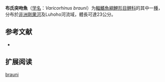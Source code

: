 {{Speciesbox
| name = 布氏突吻魚
| status = DD
| status_system = IUCN3.1
| image = 
| genus = Varicorhinus
| species = brauni
| authority = [[Pellegrin|Pellegrin]], 1935
| synonyms = 
}}

'''布氏突吻魚'''（[[学名|学名]]：''Varicorhinus brauni''）为[[輻鰭魚綱|輻鰭魚綱]][[鯉形目|鯉形目]][[鲤科|鲤科]]的其中一[[種|種]]，分布於[[非洲|非洲]][[剛果河|剛果河]]及Luhoho河流域，體長可達23公分。

== 参考文献 ==
*{{FishBase_species|genus=Varicorhinus|species=brauni|year=2011|month=12}}

== 扩展阅读 ==
{{refbegin}}
{{wikispecies-inline|Varicorhinus ansorgii|布氏突吻魚}}
{{refend}}
{{Taxonbar|from=Q3758056}}

[[Category:突吻魚屬|brauni]]


{{Cypriniformes-stub}}